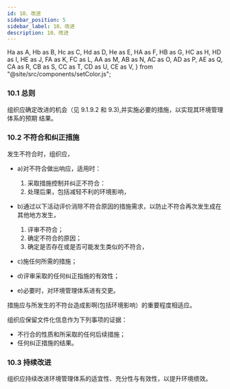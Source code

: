 ```yaml
---
id: 10、改进
sidebar_position: 5
sidebar_label: 10、改进
description: 10、改进
---
```


  Ha as A,
  Hb as B,
  Hc as C,
  Hd as D,
  He as E,
  HA as F,
  HB as G,
  HC as H,
  HD as I,
  HE as J,
  FA as K,
  FC as L,
  AA as M,
  AB as N,
  AC as O,
  AD as P,
  AE as Q,
  CA as R,
  CB as S,
  CC as T,
  CD as U,
  CE as V,
} from "@site/src/components/setColor.js";

### 10.1 总则

组织应确定改进的机会（见 9.1.9.2 和 9.3),并实施必要的措施，以实现其环境管理体系的预期
结果。

### 10.2 不符合和纠正措施

发生不符合时，组织应，

- a)对不符合做出响应，适用时：
  1. 采取措施控制并纠正不符合：
  2. 处理后果，包括减轻不利的环境影响，
- b)通过以下活动评价消除不符合原因的措施需求，以防止不符合再次发生成在其他地方发生，

  1. 评审不符合；
  2. 确定不符合的原因；
  3. 确定是否存在或是否可能发生类似的不符合，

- c)施任何所需的措施；
- d)评审采取的任何纠正指施的有效性；
- e)必要时，对环境管理体系进有交更。

措施应与所发生的不符台造成影啊(包括环境影响）的重要程度相适应。

组织应保留文件化信息作为下列事项的证据：

- 不行合的性质和所采取的任何后续措施；
- 任何纠正措施的结果。

### 10.3 持续改进

组织应持续改进环境管理体系的适宜性、充分性与有效性，以提升环境缋效。
